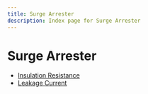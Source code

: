 ```yaml
---
title: Surge Arrester
description: Index page for Surge Arrester
---
```


# Surge Arrester

- [Insulation Resistance](insulation-resistance)
- [Leakage Current](leakage-current)
